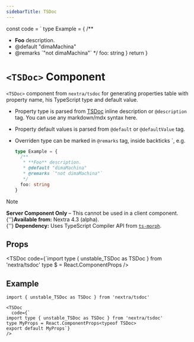 ```yaml
---
sidebarTitle: TSDoc
---
```


  const code = `
type Example = {
  /**
   * **Foo** description.
   * @default "dimaMachina"
   * @remarks \`"not dimaMachina"\`
   */
  foo: string
}
  return <TSDoc code={code} />
}

# `<TSDoc>` Component

`<TSDoc>` component from `nextra/tsdoc` for generating properties table with
property name, his TypeScript type and default value.

- Property type is parsed from [TSDoc](https://tsdoc.org) inline description or
  `@description` tag. You can use any markdown/mdx syntax here.
- Property default values is parsed from `@default` or `@defaultValue` tag.
- Overriden type can be marked in `@remarks` tag, inside backticks \`, e.g.
  ```ts filename="Example of overriden type"
  type Example = {
    /**
     * **Foo** description.
     * @default "dimaMachina"
     * @remarks `"not dimaMachina"`
     */
    foo: string
  }
  ```

  <RemarksExample />

> [!NOTE]
>
> **Server Component Only** – This cannot be used in a client
> component.<br />{''}**Available from:** Nextra 4.3 (alpha).<br />{''}
> **Dependency:** Uses TypeScript Compiler API from
> [`ts-morph`](https://github.com/dsherret/ts-morph).

## Props

<TSDoc
  code={`import type { unstable_TSDoc as TSDoc } from 'nextra/tsdoc'
type $ = React.ComponentProps<typeof TSDoc>
/>

## Example

```mdx
import { unstable_TSDoc as TSDoc } from 'nextra/tsdoc'

<TSDoc
  code={`
import type { unstable_TSDoc as TSDoc } from 'nextra/tsdoc'
type MyProps = React.ComponentProps<typeof TSDoc>
export default MyProps`}
/>
```
